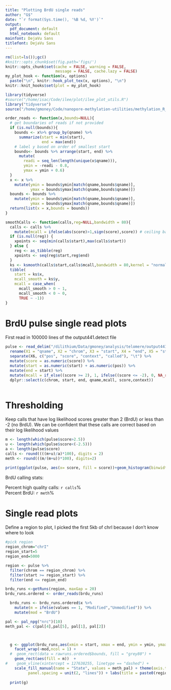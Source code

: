 ```yaml
---
title: "Plotting BrdU single reads"
author: "G$"
date: "`r format(Sys.time(), '%B %d, %Y')`"
output:
  pdf_document: default
  html_notebook: default
mainfont: DejaVu Sans
titlefont: DejaVu Sans
---
```


```r
rm(list=ls());gc()
#knitr::opts_chunk$set(fig.path='figs/')
knitr::opts_chunk$set(cache = FALSE, warning = FALSE,
                      message = FALSE, cache.lazy = FALSE)
my_plot_hook <- function(x, options)
  paste("\n", knitr::hook_plot_tex(x, options), "\n")
knitr::knit_hooks$set(plot = my_plot_hook)
```


```r
library(tidyverse)
#source("/home/isac/Code/ilee/plot/ilee_plot_utils.R")
library("tidyverse")
source("/home/gmoney/Code/nanopore-methylation-utilities/methylation_R_utils.R")

order_reads <- function(x,bounds=NULL){
  # get boundaries of reads if not provided
  if (is.null(bounds)){
    bounds <- x%>% group_by(qname) %>%
      summarize(start = min(start),
                end = max(end))
    # label y based on order of smallest start
    bounds<- bounds %>% arrange(start, end) %>%
      mutate(
        readi = seq_len(length(unique(x$qname))),
        ymin = -readi - 0.8, 
        ymax = ymin + 0.6)
  }
  x <- x %>%
    mutate(ymin = bounds$ymin[match(qname,bounds$qname)],
           ymax = bounds$ymax[match(qname,bounds$qname)])
  bounds <- bounds %>%
    mutate(ymin = bounds$ymin[match(qname,bounds$qname)],
           ymax = bounds$ymax[match(qname,bounds$qname)])
  return(list(x = x,bounds = bounds))
}

smoothCalls <- function(calls,reg=NULL,bandwidth = 80){
  calls <- calls %>%
    mutate(mcall = ifelse(abs(score)>1,sign(score),score)) # ceiling based on log-lik ratio - this uses log-lik ratio when call is not obvious
  if (is.null(reg)) {
    xpoints <- seq(min(calls$start),max(calls$start))
  } else {
    reg <- as_tibble(reg)
    xpoints <- seq(reg$start,reg$end)
  }
  ks <- ksmooth(calls$start,calls$mcall,bandwidth = 80,kernel = "normal",x.points = xpoints)
  tibble(
    start = ks$x,
    mcall_smooth = ks$y, 
    mcall = case_when(
      mcall_smooth > 0 ~ 1,
      mcall_smooth < 0 ~ 0,
      TRUE ~ -1)) 
}
```


# BrdU pulse single read plots 
First read in 100000 lines of the output441.detect file 
```r

pulse <- read_delim("/dilithium/Data/gmoney/analysis/telomere/output441.detect.big", delim= " ", col_names =  F, n_max = 100000) %>%
  rename(X1 = "qname", X2 = "chrom", X3 = "start", X4 = "end", X5 = "strand") %>%
  separate(X6, c("pos", "score", "context", "called"), "\t") %>%
  mutate(score = as.numeric(score)) %>%
  mutate(start = as.numeric(start) + as.numeric(pos)) %>%
  mutate(end = start) %>%
  mutate(mcall = if_else((score >= 2), 1, ifelse((score <= -2), 0, NA_real_))) %>%
  dplyr::select(c(chrom, start, end, qname,mcall, score,context))
  

```

# Thresholding
Keep calls that have log likelihood scores greater than 2 (BrdU) or less than -2 (no BrdU). We can be confident that these calls are correct based on their log likelihood values

```r

m <- length(which(pulse$score>2.5))
u <- length(which(pulse$score<(-2.5)))
a <- length(pulse$score)
calls <- round((((m+u)/a)*100), digits = 2)
meth <- round(((m/(m+u))*100), digits=2)

print(ggplot(pulse, aes(x= score, fill = score))+geom_histogram(binwidth = 2, alpha = .5, fill = "red")+xlim(-25,25)+geom_vline(xintercept = c(-2,2), linetype = "dotted"))

```

BrdU calling stats:
  
Percent high quality calls: `r calls`%  
Percent BrdU: `r meth`%  

# Single read plots
Define a region to plot, I picked the first 5kb of chrI because I don't know where to look
```r
#pick region
region_chrom="chrI"
region_start=5
region_end=5000

region <- pulse %>%
  filter(chrom == region_chrom) %>%
  filter(start >= region_start) %>%
  filter(end <= region_end)

brdu_runs <-getRuns(region, maxGap = 20)
brdu_runs.ordered <- order_reads(brdu_runs)

  brdu_runs <- brdu_runs.ordered$x %>%
    mutate(m = ifelse(values == 1, "Modified","Unmodified")) %>%
    mutate(mod = "BrdU")

```

```r

pal <- pal_npg("nrc")(10)
meth_pal <- c(pal[4],pal[5], pal[1], pal[2])



  g <- ggplot(brdu_runs,aes(xmin = start, xmax = end, ymin = ymin, ymax = ymax)) +
    facet_wrap(~mod,ncol = 1) +
  #  geom_rect(data = rawruns.ordered$bounds, fill = "grey80") + 
    geom_rect(aes(fill = m))  +
#    geom_vline(xintercept = 127638255, linetype == "dashed") +
    scale_fill_manual(name = "State", values = meth_pal) + theme(axis.text.y = element_blank(), axis.ticks.y = element_blank(),
          panel.spacing = unit(2, "lines")) + labs(title = paste0(region_chrom,":",region_start, "-", region_end))#+coord_cartesian(xlim=c(0, 10000))
  
  print(g)

```
